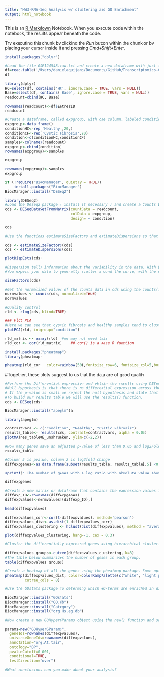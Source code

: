 ```yaml
---
title: "HW3-RNA-Seq Analysis w/ clustering and GO Enrichment"
output: html_notebook
---
```


This is an [R Markdown](http://rmarkdown.rstudio.com) Notebook. When you execute code within the notebook, the results appear beneath the code. 

Try executing this chunk by clicking the *Run* button within the chunk or by placing your cursor inside it and pressing *Cmd+Shift+Enter*. 
```r
install.packages("dplyr")

```

```r
#Load the file GSE124548.raw.txt and create a new dataframe with just the columns with the raw counts for healthy (HC) and CF patients before treatment (Base) and call it readcount. Use the third column (EntrezID) in the original file as the rownames of readcount.
df=read.table('/Users/danielaquijano/Documents/GitHub/Transcriptomics-Course-Projects/source_files/GSE124548.raw.fixed.txt', sep = '\t',header =TRUE)
df
```

```r
library(dplyr) 
HC=select(df, contains('HC', ignore.case = TRUE, vars = NULL))
Base=select(df, contains('Base', ignore.case = TRUE, vars = NULL))
readcount=cbind(HC, Base)
```

```r
rownames(readcount)<-df$EntrezID
readcount
```
```r
#Create a dataframe, called expgroup, with one column, labeled condition, that correctly assigns which column is healthy and which is CF. Use the column names of readcount as rownames of expgroup.
expgroup<-data_frame()
conditionHC<-rep('Healthy',20,)
conditionCF<-rep('Cystic Fibrosis',20)
condition<-c(conditionHC,conditionCF)
samples<-colnames(readcount)
expgroup<-cbind(condition)
rownames(expgroup)<-samples
```


```r
expgroup
```


```r
rownames(expgroup)<-samples
expgroup
```
```r
if (!require("BiocManager", quietly = TRUE))
    install.packages("BiocManager")
BiocManager::install("DESeq2")
```


```r
library(DESeq2)
#Load the Deseq2 package ( install if necessary ) and create a Counts Dataset Matrix using the command DESeqDataSetFromMatrix() and call it cds.
cds <- DESeqDataSetFromMatrix(countData = readcount,
                              colData = expgroup,
                              design= ~ condition)
```


```r
cds
```
```r
#Use the functions estimateSizeFactors and estimateDispersions so that Deseq2 can correct for size of library and estimates the dispersion. Plot the dispersion using plotDispEsts. What does the graph tell you?

```

```r
cds <- estimateSizeFactors(cds)
cds <- estimateDispersions(cds)
```

```r
plotDispEsts(cds)
```
```r
#Dispersion tells information about the variability in the data. With DESeq2 the dispersion is higher for small mean counts and lower for large mean counts. The idea behind fitting a curve to the data is that different genes will have different scales of biological variability, but, over all genes, there will be a distribution of reasonable estimates of dispersion.This curve is displayed as a red line in the figure below, which plots the estimate for the expected dispersion value for genes of a given expression strength. Shrinking the values toward the curve could result in false positives, so these values are not shrunken. These genes are shown surrounded by blue circles below.
#You expect your data to generally scatter around the curve, with the dispersion decreasing with increasing mean expression levels.
```
```r
sizeFactors(cds)
```
```r
#Get the normalized values of the counts data in cds using the counts() function with option normalized=T and call this normvalues.
normvalues <- counts(cds, normalized=TRUE)
normvalues
```
```r
#Quality control
rld <- rlog(cds, blind=TRUE)
```


```r
### Plot PCA 
#Here we can see that cystic fibrosis and healthy samples tend to cluster together and PCA shows separation between the two groups. 
plotPCA(rld, intgroup="condition")
```
```r
rld_matrix <- assay(rld)  #we may not need this
rld_cor <- cor(rld_matrix)    ## cor() is a base R function
```
```r
install.packages("pheatmap")
library(pheatmap)

```
```r
pheatmap(rld_cor,  color=rainbow(50),fontsize_row=6, fontsize_col=5,border_color=NA)
```
 #Together, these plots suggest to us that the data are of good quality
```r
#Perform the Differential expression and obtain the results using DESeq and results functions.
#Null hypothesis is that there is no differential expression across the two sample groups (LFC == 0).
# If the p-value is small we reject the null hypothesis and state that there is evidence against the null (i.e. the gene is differentially expressed).
#To build our results table we will use the results() function. 
cds <- DESeq(cds)

```
```r
BiocManager::install("apeglm")a

library(apeglm)
```

```r
contrastvars <- c("condition", "Healthy", "Cystic Fibrosis")
results_table<- results(cds, contrast=contrastvars, alpha = 0.05)
plotMA(res_tableOE_unshrunken, ylim=c(-2,2))
```

```r
#How many genes have an adjusted p-value of less than 0.05 and log2FoldChange greater than 1 or less than -1 ? Save this list of genes as diffexpgenes
results_table
```
```r
#Column 5 is pvalue, column 2 is log2fold change
diffexpgenes<-as.data.frame(subset(results_table, results_table[,5] <0.05  & results_table[,2] < -1 | results_table[,2] > 1  ))
```
```r
sprintf(' The number of genes with a log ratio with absolute value above 1 and p value less than 0.05 is %s', nrow(diffexpgenes))
```

```r
diffexpgenes
```

```r
#Create a new matrix or dataframe that contains the expression values from normvalues for just the diffexpgenes and call it diffexpvalues.
diffexp_ID<-rownames(diffexpgenes)
diffexpvalues<-normvalues[(diffexp_ID),]
```


```r
head(diffexpvalues)

```
```r
diffexpvalues_corr<-cor(t(diffexpvalues), method='pearson')
diffexpvalues_dist<-as.dist(1-diffexpvalues_corr)
diffexpvalues_clustering <- hclust(dist(diffexpvalues), method = "average")

```
```r
plot(diffexpvalues_clustering, hang=-1, cex = 0.3)
```

```r
#Cluster the differentially expressed genes using hierarchical clustering and use the cutree function to create 8 groups. How many genes are in each group?

diffexpvalues_groups<-cutree(diffexpvalues_clustering, k=8)
#The table below summarizes the number of genes in each group.
table(diffexpvalues_groups)
```

```r
#Create a heatmap of all the genes using the pheatmap package. Some options you should pay attention to are: - scale ( scaling gene values shows expression pattern changes rather than magnitude) - cluster_rows ( define how the rows should be clustered) - annotation_col ( color code the different samples based on a category- health or cf) - annotation_row ( color code the different genes based on the cluster they belong to)
pheatmap(diffexpvalues_dist, color=colorRampPalette(c("white", "light pink", "purple"))(50), cutree_rows = 8,
         cutree_cols = 8)
```


```r
#Use the GOstats package to determing which GO-terms are enriched in diffexpgenes. To do this you will need to install the following packages from #Bioconductor:

BiocManager::install("GOstats")
BiocManager::install("GO.db")
BiocManager::install("Category")
BiocManager::install("org.Hs.eg.db")
```

```r
#Now create a new GOHyperGParams object using the new() function and save it as variable called params. The geneIds is diffexpgenes. These should be the EntrezIDs we made into rownames in the beginning. The universeGeneIds is the rownames of readcount. The annotation is org.Hs.eg and the ontology we are going to use is BP with a pvaluecutoff of 0.001 and our testDirection is over.

params=new("GOHyperGParams", 
  geneIds=rownames(diffexpvalues), 
  universeGeneIds=rownames(diffexpvalues), 
  annotation="org.At.tair", 
  ontology="BP", 
  pvalueCutoff=0.001, 
  conditional=TRUE, 
  testDirection="over")
```
```r
#What conclusions can you make about your analysis?
```



